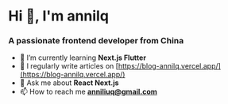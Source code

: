# Hi 👋, I'm annilq
### A passionate frontend developer from China
- 🌱 I’m currently learning **Next.js Flutter**
- 📝 I regularly write articles on [https://blog-annilq.vercel.app/](https://blog-annilq.vercel.app/)
- 💬 Ask me about **React Next.js**
- 📫 How to reach me **anniliuq@gmail.com**